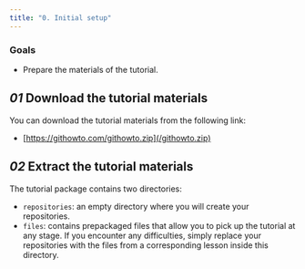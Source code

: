 ```yaml
---
title: "0. Initial setup"
---
```


### Goals

- Prepare the materials of the tutorial.

## _01_ Download the tutorial materials

You can download the tutorial materials from the following link:

- [https://githowto.com/githowto.zip](/githowto.zip)

## _02_ Extract the tutorial materials

The tutorial package contains two directories:

- `repositories`: an empty directory where you will create your repositories.
- `files`: contains prepackaged files that allow you to pick up the tutorial at any stage. If you encounter any difficulties, simply replace your repositories with the files from a corresponding lesson inside this directory.
